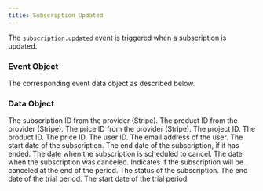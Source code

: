 ```yaml
---
title: Subscription Updated
---
```


The `subscription.updated` event is triggered when a subscription is updated.

### Event Object
<ParamField path="type" type="subscription.updated">
</ParamField>
<ParamField path="data" type="Event Data Object">
    The corresponding event data object as described below.
</ParamField>

### Data Object

<ParamField path="provider.subscriptionId" type="string">
    The subscription ID from the provider (Stripe).
</ParamField>
<ParamField path="provider.productId" type="string">
    The product ID from the provider (Stripe).
</ParamField>
<ParamField path="provider.priceId" type="string">
    The price ID from the provider (Stripe).
</ParamField>
<ParamField path="projectId" type="string">
    The project ID.
</ParamField>
<ParamField path="productId" type="string">
    The product ID.
</ParamField>
<ParamField path="priceId" type="string">
    The price ID.
</ParamField>
<ParamField path="userId" type="string">
    The user ID.
</ParamField>
<ParamField path="email" type="string">
    The email address of the user.
</ParamField>
<ParamField path="startDate" type="string | null">
    The start date of the subscription.
</ParamField>
<ParamField path="endedAt" type="string | null">
    The end date of the subscription, if it has ended.
</ParamField>
<ParamField path="cancelAt" type="string | null">
    The date when the subscription is scheduled to cancel.
</ParamField>
<ParamField path="canceledAt" type="string | null">
    The date when the subscription was canceled.
</ParamField>
<ParamField path="cancelAtPeriodEnd" type="boolean">
    Indicates if the subscription will be canceled at the end of the period.
</ParamField>
<ParamField path="status" type="string">
    The status of the subscription.
</ParamField>
<ParamField path="trialEnd" type="string | null">
    The end date of the trial period.
</ParamField>
<ParamField path="trialStart" type="string | null">
    The start date of the trial period.
</ParamField>
